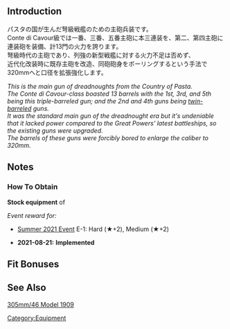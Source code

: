 {{EquipmentInfo}}

==Introduction==
パスタの国が生んだ弩級戦艦のための主砲兵装です。<br>
Conte di Cavour級では一番、三番、五番主砲に本三連装を、第二、第四主砲に連装砲を装備、計13門の火力を誇ります。<br>
弩級時代の主砲であり、列強の新型戦艦に対する火力不足は否めず、<br>
近代化改装時に既存主砲を改造、同砲砲身をボーリングするという手法で320mmへと口径を拡張強化します。

''This is the main gun of dreadnoughts from the Country of Pasta.''<br>
''The Conte di Cavour-class boasted 13 barrels with the 1st, 3rd, and 5th being this triple-barreled gun; and the 2nd and 4th guns being [[305mm/46 Twin Gun Mount|twin-barreled]] guns.''<br>
''It was the standard main gun of the dreadnought era but it's undeniable that it lacked power compared to the Great Powers' latest battleships, so the existing guns were upgraded.''<br>
''The barrels of these guns were forcibly bored to enlarge the caliber to 320mm.''

==Notes==
<div class="mw-collapsible"><h3>How To Obtain</h3>
<div class="mw-collapsible-content">
'''Stock equipment''' of {{Ship/Link|Conte di Cavour}}

''Event reward for:''
* [[Summer 2021 Event]] E-1: Hard (★+2), Medium (★+2)

</div></div>


<div class="mw-collapsible><h3>Updates History</h3>
<div class="mw-collapsible-content>
* '''2021-08-21:''' '''Implemented'''
</div>

==Fit Bonuses==
{{:{{PAGENAME}}/Bonuses}}

==See Also==
[[wikipedia:305 mm/46 Model 1909|305mm/46 Model 1909]]
{{Equipmentlist}}
[[Category:Equipment]]